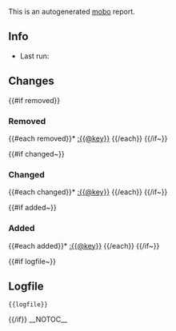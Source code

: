 <div class="description-box">This is an autogenerated [https://github.com/Fannon/mobo mobo] report.</div>
==Info==
* Last run: {{now}}

==Changes==
{{#if removed}}
===Removed===
{{#each removed}}* [[:{{@key}}]]
{{/each}}
{{/if~}}

{{#if changed~}}
===Changed===
{{#each changed}}* [[:{{@key}}]]
{{/each}}
{{/if~}}

{{#if added~}}
===Added===
{{#each added}}* [[:{{@key}}]]
{{/each}}
{{/if~}}

{{#if logfile~}}
==Logfile==
<pre>{{logfile}}</pre>
{{/if}}
__NOTOC__